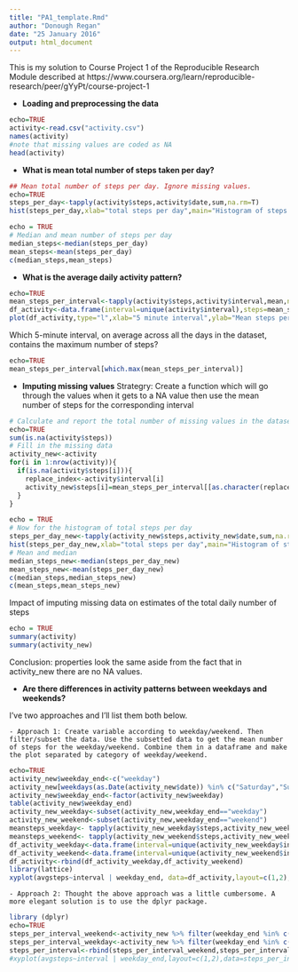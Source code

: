 ```yaml
---
title: "PA1_template.Rmd"
author: "Donough Regan"
date: "25 January 2016"
output: html_document
---
```

This is my solution to Course Project 1 of the Reproducible Research Module described
at https://www.coursera.org/learn/reproducible-research/peer/gYyPt/course-project-1

- **Loading and preprocessing the data**

```r
echo=TRUE
activity<-read.csv("activity.csv")
names(activity)
#note that missing values are coded as NA
head(activity)
```
- **What is mean total number of steps taken per day?**
```r
## Mean total number of steps per day. Ignore missing values.
echo=TRUE
steps_per_day<-tapply(activity$steps,activity$date,sum,na.rm=T)
hist(steps_per_day,xlab="total steps per day",main="Histogram of steps per day")
```
```r
echo = TRUE
# Median and mean number of steps per day
median_steps<-median(steps_per_day)
mean_steps<-mean(steps_per_day)
c(median_steps,mean_steps)
```

- **What is the average daily activity pattern?**
```r
echo=TRUE
mean_steps_per_interval<-tapply(activity$steps,activity$interval,mean,na.rm=T)
df_activity<-data.frame(interval=unique(activity$interval),steps=mean_steps_per_interval)
plot(df_activity,type="l",xlab="5 minute interval",ylab="Mean steps per interval",main="Average steps made in each 5 minute interval")
```

Which 5-minute interval, on average across all the days in the dataset, contains the maximum number of steps?
```r
echo=TRUE
mean_steps_per_interval[which.max(mean_steps_per_interval)]
```

- **Imputing missing values**
Strategry: Create a function which will go through the values when it gets to a NA value then use the mean number of steps for the corresponding interval

```r
# Calculate and report the total number of missing values in the dataset (i.e. the total number of rows with NAs)
echo=TRUE
sum(is.na(activity$steps))
# Fill in the missing data
activity_new<-activity
for(i in 1:nrow(activity)){
  if(is.na(activity$steps[i])){
    replace_index<-activity$interval[i]
    activity_new$steps[i]=mean_steps_per_interval[[as.character(replace_index)]]
  }
}
```

```r
echo = TRUE
# Now for the histogram of total steps per day
steps_per_day_new<-tapply(activity_new$steps,activity_new$date,sum,na.rm=T)
hist(steps_per_day_new,xlab="total steps per day",main="Histogram of steps per day")
# Mean and median
median_steps_new<-median(steps_per_day_new)
mean_steps_new<-mean(steps_per_day_new)
c(median_steps,median_steps_new)
c(mean_steps,mean_steps_new)
```
Impact of imputing missing data on estimates of the total daily number of steps
```r
echo = TRUE
summary(activity)
summary(activity_new)
```
Conclusion: properties look the same aside from the fact that in activity_new there are no NA values.

- **Are there differences in activity patterns between weekdays and weekends?**

I've two approaches and I'll list them both below.

    - Approach 1: Create variable according to weekday/weekend. Then filter/subset the data. Use the subsetted data to get the mean number of steps for the weekday/weekend. Combine them in a dataframe and make the plot separated by category of weekday/weekend.
```r
echo=TRUE
activity_new$weekday_end<-c("weekday")
activity_new[weekdays(as.Date(activity_new$date)) %in% c("Saturday","Sunday"),]$weekday_end<-c("weekend")
activity_new$weekday_end<-factor(activity_new$weekday)
table(activity_new$weekday_end)
activity_new_weekday<-subset(activity_new,weekday_end=="weekday")
activity_new_weekend<-subset(activity_new,weekday_end=="weekend")
meansteps_weekday<- tapply(activity_new_weekday$steps,activity_new_weekday$interval,mean)
meansteps_weekend<- tapply(activity_new_weekend$steps,activity_new_weekend$interval,mean)
df_activity_weekday<-data.frame(interval=unique(activity_new_weekday$interval),avgsteps=meansteps_weekday,weekday_end="weekday")
df_activity_weekend<-data.frame(interval=unique(activity_new_weekend$interval),avgsteps=meansteps_weekend,weekday_end="weekend")
df_activity<-rbind(df_activity_weekday,df_activity_weekend)
library(lattice)
xyplot(avgsteps~interval | weekday_end, data=df_activity,layout=c(1,2),type="l",xlab="Interval",ylab="Number of steps")
```

    - Approach 2: Thought the above approach was a little cumbersome. A more elegant solution is to use the dplyr package.
```r
library (dplyr)
echo=TRUE
steps_per_interval_weekend<-activity_new %>% filter(weekday_end %in% c("weekend")) %>% group_by(interval) %>% summarise(avgsteps=mean(steps),weekday_end=factor("weekend"))
steps_per_interval_weekday<-activity_new %>% filter(weekday_end %in% c("weekday")) %>% group_by(interval) %>% summarise(avgsteps=mean(steps),weekday_end=factor("weekday"))
steps_per_interval<-rbind(steps_per_interval_weekend,steps_per_interval_weekday)
#xyplot(avgsteps~interval | weekday_end,layout=c(1,2),data=steps_per_interval,type="l",xlab="Interval",ylab="Number of steps")
```
